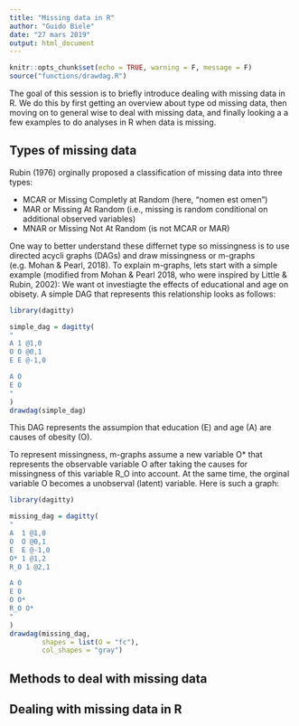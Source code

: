 ```yaml
---
title: "Missing data in R"
author: "Guido Biele"
date: "27 mars 2019"
output: html_document
---
```


```r
knitr::opts_chunk$set(echo = TRUE, warning = F, message = F)
source("functions/drawdag.R")
```

The goal of this session is to briefly introduce dealing with missing data in R.
We do this by first getting an overview about type od missing data, then moving on to general wise to deal with missing data, and finally looking a a few examples to do analyses in R when data is missing.

## Types of missing data

Rubin (1976) orginally proposed a classification of missing data into three types:

* MCAR or Missing Completly at Random (here, "nomen est omen")
* MAR or Missing At Random (i.e., missing is random conditional on additional observed variables)
* MNAR or Missing Not At Random (is not MCAR or MAR)


One way to better understand these differnet type so missingness is to use directed acycli graphs (DAGs) and draw missingness or m-graphs (e.g. Mohan & Pearl, 2018). To explain m-graphs, lets start with a simple example (modified from Mohan & Pearl 2018, who were inspired by Little & Rubin, 2002): We want ot investiagte the effects of educational and age on obisety. A simple 
DAG that represents this relationship looks as follows:

```r
library(dagitty)

simple_dag = dagitty(
"
A 1 @1,0
O O @0,1
E E @-1,0

A O
E O
"
)
drawdag(simple_dag)
```

This DAG represents the assumpion that education (E) and age (A) are causes of obesity (O).


To represent missingness, m-graphs assume a new variable O* that represents the observable variable O after taking the causes for missingness of this variable R_O into account. At the same time, the orginal variable O becomes a unobserval (latent) variable. Here is such a graph:


```r
library(dagitty)

missing_dag = dagitty(
"
A  1 @1,0
O  O @0,1
E  E @-1,0
O* 1 @1,2
R_O 1 @2,1

A O
E O
O O*
R_O O*
"
)
drawdag(missing_dag,
        shapes = list(O = "fc"),
        col_shapes = "gray")
```

## Methods to deal with missing data

## Dealing with missing data in R

